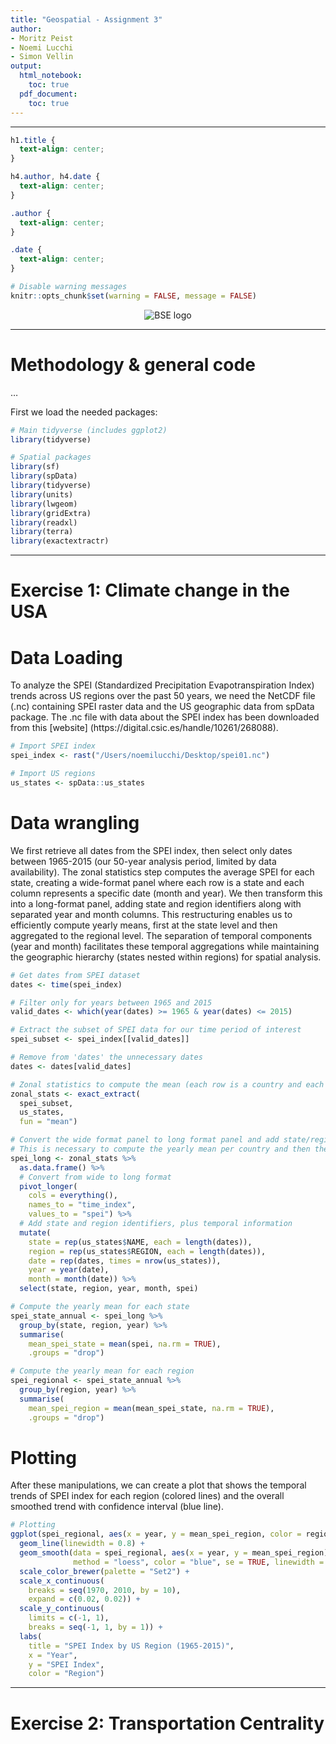 ```yaml
---
title: "Geospatial - Assignment 3"
author: 
- Moritz Peist
- Noemi Lucchi
- Simon Vellin
output:
  html_notebook:
    toc: true
  pdf_document:
    toc: true
---
```


<hr>

```css
h1.title {
  text-align: center;
}

h4.author, h4.date {
  text-align: center;
}

.author {
  text-align: center;
}

.date {
  text-align: center;
}
```

```r
# Disable warning messages
knitr::opts_chunk$set(warning = FALSE, message = FALSE)
```

<div style="text-align: center;">
  <img src="../Barcelona_School_of_Economics_logo.svg" alt="BSE logo">
</div>

<hr>

# Methodology & general code

...

First we load the needed packages:

```r
# Main tidyverse (includes ggplot2)
library(tidyverse)

# Spatial packages
library(sf)
library(spData)
library(tidyverse)
library(units)
library(lwgeom)
library(gridExtra)
library(readxl)
library(terra)
library(exactextractr)
```

<hr>

# Exercise 1: Climate change in the USA

# Data Loading 

To analyze the SPEI (Standardized Precipitation Evapotranspiration Index) trends across US regions over the past 50 years, we need the NetCDF file (.nc) containing SPEI raster data and the US geographic data from spData package.
The .nc file with data about the SPEI index has been downloaded from this [website] (https://digital.csic.es/handle/10261/268088).

```r

# Import SPEI index 
spei_index <- rast("/Users/noemilucchi/Desktop/spei01.nc")

# Import US regions
us_states <- spData::us_states

```

# Data wrangling

We first retrieve all dates from the SPEI index, then select only dates between 1965-2015 (our 50-year analysis period, limited by data availability). The zonal statistics step computes the average SPEI for each state, creating a wide-format panel where each row is a state and each column represents a specific date (month and year). We then transform this into a long-format panel, adding state and region identifiers along with separated year and month columns. This restructuring enables us to efficiently compute yearly means, first at the state level and then aggregated to the regional level. The separation of temporal components (year and month) facilitates these temporal aggregations while maintaining the geographic hierarchy (states nested within regions) for spatial analysis.


```r

# Get dates from SPEI dataset
dates <- time(spei_index)

# Filter only for years between 1965 and 2015
valid_dates <- which(year(dates) >= 1965 & year(dates) <= 2015)

# Extract the subset of SPEI data for our time period of interest
spei_subset <- spei_index[[valid_dates]]

# Remove from 'dates' the unnecessary dates 
dates <- dates[valid_dates]

# Zonal statistics to compute the mean (each row is a country and each column is a date)
zonal_stats <- exact_extract(
  spei_subset,
  us_states,
  fun = "mean")

# Convert the wide format panel to long format panel and add state/region identifiers
# This is necessary to compute the yearly mean per country and then the yearly mean per region
spei_long <- zonal_stats %>%
  as.data.frame() %>%
  # Convert from wide to long format
  pivot_longer(
    cols = everything(),
    names_to = "time_index",
    values_to = "spei") %>%
  # Add state and region identifiers, plus temporal information
  mutate(
    state = rep(us_states$NAME, each = length(dates)), 
    region = rep(us_states$REGION, each = length(dates)),  
    date = rep(dates, times = nrow(us_states)),  
    year = year(date),
    month = month(date)) %>%
  select(state, region, year, month, spei)  

# Compute the yearly mean for each state 
spei_state_annual <- spei_long %>%
  group_by(state, region, year) %>%
  summarise(
    mean_spei_state = mean(spei, na.rm = TRUE),  
    .groups = "drop")

# Compute the yearly mean for each region 
spei_regional <- spei_state_annual %>%
  group_by(region, year) %>%
  summarise(
    mean_spei_region = mean(mean_spei_state, na.rm = TRUE),
    .groups = "drop")

```

# Plotting

After these manipulations, we can create a plot that shows the temporal trends of SPEI index for each region (colored lines) and the overall smoothed trend with confidence interval (blue line).

```r

# Plotting
ggplot(spei_regional, aes(x = year, y = mean_spei_region, color = region, group = region)) +
  geom_line(linewidth = 0.8) +  
  geom_smooth(data = spei_regional, aes(x = year, y = mean_spei_region), 
              method = "loess", color = "blue", se = TRUE, linewidth = 1.2, inherit.aes = FALSE) +
  scale_color_brewer(palette = "Set2") +
  scale_x_continuous(
    breaks = seq(1970, 2010, by = 10),
    expand = c(0.02, 0.02)) +
  scale_y_continuous(
    limits = c(-1, 1),  
    breaks = seq(-1, 1, by = 1)) +
  labs(
    title = "SPEI Index by US Region (1965-2015)",
    x = "Year",
    y = "SPEI Index",
    color = "Region")

```


<hr>

# Exercise 2: Transportation Centrality

